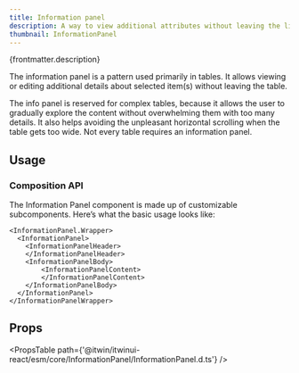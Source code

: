 ```yaml
---
title: Information panel
description: A way to view additional attributes without leaving the list of items.
thumbnail: InformationPanel
---
```


<p>{frontmatter.description}</p>

<LiveExample src='InformationPanel.main.tsx'>
  <AllExamples.InformationPanelMainExample client:load />
</LiveExample>

The information panel is a pattern used primarily in tables. It allows viewing or editing additional details about selected item(s) without leaving the table.

The info panel is reserved for complex tables, because it allows the user to gradually explore the content without overwhelming them with too many details. It also helps avoiding the unpleasant horizontal scrolling when the table gets too wide. Not every table requires an information panel.

## Usage

### Composition API

The Information Panel component is made up of customizable subcomponents. Here’s what the basic usage looks like:

```tsx
<InformationPanel.Wrapper>
  <InformationPanel>
    <InformationPanelHeader>
    </InformationPanelHeader>
    <InformationPanelBody>
        <InformationPanelContent>
        </InformationPanelContent>
    </InformationPanelBody>
  </InformationPanel>
</InformationPanelWrapper>
```

## Props

<PropsTable path={'@itwin/itwinui-react/esm/core/InformationPanel/InformationPanel.d.ts'} />
